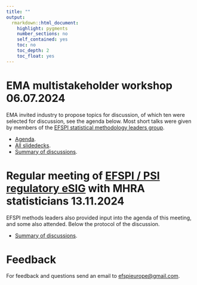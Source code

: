 ```yaml
---
title: ""
output: 
  rmarkdown::html_document:
    highlight: pygments
    number_sections: no
    self_contained: yes
    toc: no
    toc_depth: 2
    toc_float: yes
---
```


# EMA multistakeholder workshop 06.07.2024

EMA invited industry to propose topics for discussion, of which ten were selected for discussion, see the agenda below. Most short talks were given by members of the [EFSPI statistical methodology leaders group](https://efspieurope.github.io/efspi/methods/methods_intro.html).

- [Agenda](events/20240607/20240607_EMA_multistakeholder_agenda.pdf).
- [All slidedecks](events/20240607/20240607_EMA_multistakeholder_slidedecks.zip).
- [Summary of discussions](events/20240607/20240607_EMA_multistakeholder_summary.pdf).

# Regular meeting of [EFSPI / PSI regulatory eSIG](https://www.psiweb.org/sigs-special-interest-groups/regulatory) with MHRA statisticians 13.11.2024

EFSPI methods leaders also provided input into the agenda of this meeting, and some also attended. Below the protocol of the discussion.

- [Summary of discussions](https://view.officeapps.live.com/op/view.aspx?src=https%3A%2F%2Fwww.psiweb.org%2Fdocs%2Fdefault-source%2Fsig---regulatory%2F2024-minutes-of-meeting-with-mhra-biostatisticians-(final).docx%3Fsfvrsn%3Da6bfafdb_0&wdOrigin=BROWSELINK).


# Feedback 

For feedback and questions send an email to [efspieurope@gmail.com](efspieurope@gmail.com).



